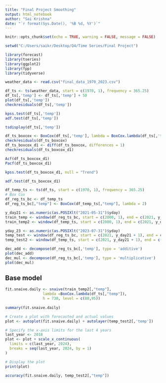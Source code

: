 ```yaml
---
title: "Final Project Smoothing"
output: html_notebook
author: "Sai Krishna"
date: "`r format(Sys.Date(), '%B %d, %Y')`"
---
```


```r
knitr::opts_chunk$set(echo = TRUE, warning = FALSE, message = FALSE) 
```

```r
setwd("C:/Users/saikr/Desktop/Q4/Time Series/Final Project")
```

```r
library(forecast)
library(tseries)
library(ggplot2)
library(fpp)
library(tidyverse)
```


```r
weather_data <- read.csv("final_data_1970_2023.csv")
```

```r
df_ts <- ts(weather_data, start = c(1970, 1), frequency = 365.25)
df_ts[,'temp'] <- df_ts[,'temp'] + 50
plot(df_ts[,'temp'])
checkresiduals(df_ts[,'temp'])
```
```r
kpss.test(df_ts[,'temp'])
adf.test(df_ts[,'temp'])
```

```r
tsdisplay(df_ts[,'temp'])
```


```r
df_ts_boxcox <- BoxCox(df_ts[,'temp'], lambda = BoxCox.lambda(df_ts[,'temp']))
checkresiduals(df_ts_boxcox)
df_ts_boxcox_d1 <- diff(df_ts_boxcox, differences = 1)
checkresiduals(df_ts_boxcox_d1)
```
```r
Acf(df_ts_boxcox_d1)
Pacf(df_ts_boxcox_d1)
```

```r
kpss.test(df_ts_boxcox_d1, null = "Trend")
```

```r
adf.test(df_ts_boxcox_d1)
```


```r
df_temp_ts <- ts(df_ts, start = c(1970, 1), frequency = 365.25)
# Box Cox
df_reg_ts_bc <- df_temp_ts
df_reg_ts_bc[,"temp"] <- BoxCox(df_temp_ts[,"temp"], lambda = 2)

y_day21 <- as.numeric(as.POSIXlt("2021-05-31")$yday)
train_temp <- window(df_reg_ts_bc, start = c(2000, 1), end = c(2021, y_day21))
train_temp2 <- window(df_temp_ts, start = c(2000, 1), end = c(2021, y_day21))

yday_23 <- as.numeric(as.POSIXlt("2023-07-31")$yday)
temp_test <- window(df_reg_ts_bc, start = c(2021, y_day21 + 1), end = c(2023, yday_23))
temp_test2 <- window(df_temp_ts, start = c(2021, y_day21 + 1), end = c(2023, yday_23))
```

```r
dec_add <- decompose(df_reg_ts_bc[,'temp'], type = 'additive')
plot(dec_add)
dec_mul <- decompose(df_reg_ts_bc[,'temp'], type = 'multiplicative')
plot(dec_mul)
```
## Base model

```r
fit.snaive.daily <- snaive(train_temp2[,"temp"],
                 lambda =BoxCox.lambda(df_ts[,"temp"]),
                 h = 730, level = c(80,95))
  
summary(fit.snaive.daily)
```

```r
# Create a plot with forecasted and actual values
plot <- autoplot(fit.snaive.daily) + autolayer(temp_test2[,'temp'])

# Specify the x-axis limits for the last 4 years
last_year <- 2018
plot <- plot + scale_x_continuous(
  limits = c(last_year, 2024),
  breaks = seq(last_year, 2024, by = 1)
)

# Display the plot
print(plot)
```
```r
accuracy(fit.snaive.daily, temp_test2[,"temp"])
```
















